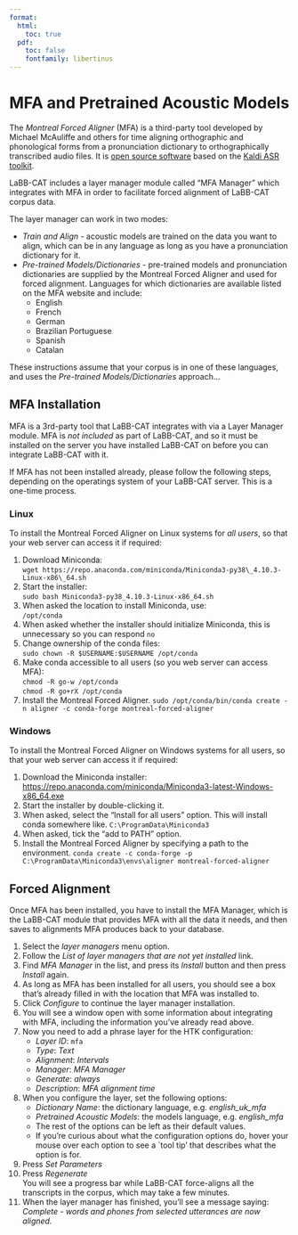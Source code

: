 ```yaml
---
format:
  html:
    toc: true
  pdf: 
    toc: false
    fontfamily: libertinus
---
```

# MFA and Pretrained Acoustic Models

The *Montreal Forced Aligner* (MFA) is a third-party tool developed by Michael McAuliffe and others for time aligning orthographic and phonological forms from a pronunciation dictionary to orthographically transcribed audio files. It is 
[open source software](https://github.com/MontrealCorpusTools/Montreal-Forced-Aligner/blob/main/LICENSE) 
based on the 
[Kaldi ASR toolkit](http://kaldi-asr.org/).

LaBB-CAT includes a layer manager module called "MFA Manager" which integrates with MFA in order to facilitate forced alignment of LaBB-CAT corpus data.

The layer manager can work in two modes:

- *Train and Align* - acoustic models are trained on the data you want to align, which can be in any language as long as you have a pronunciation dictionary for it.
- *Pre-trained Models/Dictionaries* - pre-trained models and pronunciation dictionaries are supplied by the Montreal Forced Aligner and used for forced alignment. Languages for which dictionaries are available listed on the MFA website and include:
    - English
    - French
    - German
    - Brazilian Portuguese
    - Spanish
    - Catalan

These instructions assume that your corpus is in one of these languages, and uses the *Pre-trained Models/Dictionaries* approach...

## MFA Installation

MFA is a 3rd-party tool that LaBB-CAT integrates with via a Layer Manager module. MFA is *not included* as part of LaBB-CAT, and so it must be installed on the server you have installed LaBB-CAT on before you can integrate LaBB-CAT with it.

If MFA has not been installed already, please follow the following steps, depending on the operatings system of your LaBB-CAT server. This is a one-time process.

### Linux

To install the Montreal Forced Aligner on Linux systems for *all users*, so that your web server can access it if required:

1. Download Miniconda:  
    `wget https://repo.anaconda.com/miniconda/Miniconda3-py38\_4.10.3-Linux-x86\_64.sh`
1. Start the installer:  
    `sudo bash Miniconda3-py38_4.10.3-Linux-x86_64.sh`
1. When asked the location to install Miniconda, use:  
    `/opt/conda`
1. When asked whether the installer should initialize Miniconda, this is unnecessary so you can respond `no`
1. Change ownership of the conda files:  
    `sudo chown -R $USERNAME:$USERNAME /opt/conda`
1. Make conda accessible to all users (so you web server can access MFA):  
    `chmod -R go-w /opt/conda`  
    `chmod -R go+rX /opt/conda`  
1. Install the Montreal Forced Aligner. 
    `sudo /opt/conda/bin/conda create -n aligner -c conda-forge montreal-forced-aligner`

### Windows

To install the Montreal Forced Aligner on Windows systems for all users, so that your web server can access it if required:

1. Download the Miniconda installer:  
    <https://repo.anaconda.com/miniconda/Miniconda3-latest-Windows-x86_64.exe>
1. Start the installer by double-clicking it.
1. When asked, select the "Install for all users" option. This will install conda somewhere like. 
    `C:\ProgramData\Miniconda3`
1. When asked, tick the "add to PATH" option.
1. Install the Montreal Forced Aligner by specifying a path to the environment. 
    `conda create -c conda-forge -p C:\ProgramData\Miniconda3\envs\aligner montreal-forced-aligner`

## Forced Alignment

Once MFA has been installed, you have to install the MFA Manager, which is the LaBB-CAT module that provides MFA with all the data it needs, and then saves to alignments MFA produces back to your database.

1. Select the *layer managers* menu option.
1. Follow the *List of layer managers that are not yet installed* link.
1. Find *MFA Manager* in the list, and press its *Install* button and then press *Install* again.
1. As long as MFA has been installed for all users, you should see a box that's already filled in with the location that MFA was installed to.
1. Click *Configure* to continue the layer manager installation.
1. You will see a window open with some information about integrating with MFA, including the information you've already read above.
1. Now you need to add a phrase layer for the HTK configuration:
    - *Layer ID*: `mfa`
    - *Type*: *Text*
    - *Alignment*: *Intervals*
    - *Manager*: *MFA Manager*
    - *Generate*: *always*
    - *Description*: *MFA alignment time*
1. When you configure the layer, set the following options:
    - *Dictionary Name*: the dictionary language, e.g. *english_uk_mfa*
    - *Pretrained Acoustic Models*: the models language, e.g. *english_mfa*
    - The rest of the options can be left as their default values.
    - If you're curious about what the configuration options do, hover your mouse over each option to see a `tool tip' that describes what the option is for.
1. Press *Set Parameters*
1. Press *Regenerate*  
   You will see a progress bar while LaBB-CAT force-aligns all the transcripts in the corpus, which may take a few minutes.
1. When the layer manager has finished, you'll see a message saying:  
   *Complete - words and phones from selected utterances are now aligned.*

